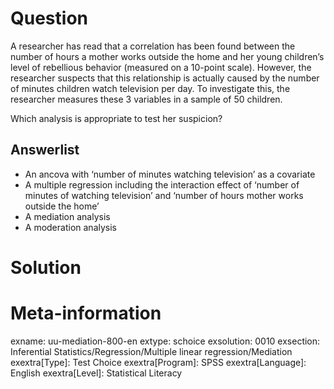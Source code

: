 Question
========
  
A researcher has read that a correlation has been found between the number of hours a mother works outside the home and her young children's level of rebellious behavior (measured on a 10-point scale). However, the researcher suspects that this relationship is actually caused by the number of minutes children watch television per day. To investigate this, the researcher measures these 3 variables in a sample of 50 children.

Which analysis is appropriate to test her suspicion?

  
Answerlist
----------
* An ancova with 'number of minutes watching television' as a covariate
* A multiple regression including the interaction effect of 'number of minutes of watching television' and 'number of hours mother works outside the home'
* A mediation analysis
* A moderation analysis

Solution
========

Meta-information
================
exname: uu-mediation-800-en
extype: schoice
exsolution: 0010
exsection: Inferential Statistics/Regression/Multiple linear regression/Mediation
exextra[Type]: Test Choice
exextra[Program]: SPSS
exextra[Language]: English
exextra[Level]: Statistical Literacy
